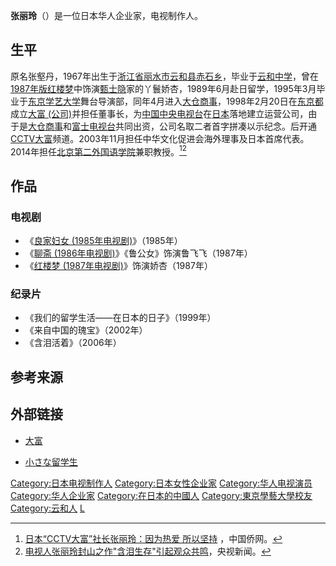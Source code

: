 '''张丽玲'''（{{bd|1967年|9月||}}）是一位日本华人企业家，电视制作人。

==生平==
原名张壑丹，1967年出生于[[浙江省|浙江省]][[丽水市|丽水市]][[云和县|云和县]][[赤石乡_(云和县)|赤石乡]]，毕业于[[云和中学|云和中学]]，曾在[[红楼梦_(1987年电视剧)|1987年版红楼梦]]中饰演[[甄士隐|甄士隐]]家的丫鬟娇杏，1989年6月赴日留学，1995年3月毕业于[[东京学艺大学|东京学艺大学]]舞台导演部，同年4月进入[[大仓财阀|大仓商事]]，1998年2月20日在[[东京都|东京都]]成立[[大富_(公司)|大富 (公司)]]并担任董事长，为[[中国中央电视台|中国中央电视台]]在[[日本|日本]]落地建立运营公司，由于是[[大仓财阀|大仓商事]]和[[富士电视台|富士电视台]]共同出资，公司名取二者首字拼凑以示纪念。后开通[[CCTV大富|CCTV大富]]频道。2003年11月担任中华文化促进会海外理事及日本首席代表。2014年担任[[北京第二外国语学院|北京第二外国语学院]]兼职教授。<ref>[http://www.chinaqw.com/hwmt/2018/07-04/194911.shtml 日本“CCTV大富”社长张丽玲：因为热爱 所以坚持] {{Wayback|url=http://www.chinaqw.com/hwmt/2018/07-04/194911.shtml |date=20180704081159 }}，中国侨网。</ref><ref>[http://news.cctv.com/world/20061028/100003.shtml 电视人张丽玲封山之作"含泪生存"引起观众共鸣]，央视新闻。</ref>

==作品==
===电视剧===
*《[[良家妇女_(1985年电视剧)|良家妇女 (1985年电视剧)]]》（1985年）
*《[[聊斋_(1986年电视剧)|聊斋 (1986年电视剧)]]》《鲁公女》饰演鲁飞飞（1987年）
*《[[红楼梦_(1987年电视剧)|红楼梦 (1987年电视剧)]]》饰演娇杏（1987年）

===纪录片===
*《我们的留学生活——在日本的日子》（1999年）
*《来自中国的瑰宝》（2002年）
*《含泪活着》（2006年）

== 参考来源 ==
{{reflist}}

== 外部链接 ==
*[http://www.cctvdf.com/j/ 大富] {{Wayback|url=http://www.cctvdf.com/j/ |date=20210522082624 }}
<!-- *[http://www.fujitv.co.jp/jp/ryugakusei2/index2.html フジテレビからの贈り物] -->
*[http://www.fujitv.co.jp/ryugakusei/index2.html 小さな留学生] {{Wayback|url=http://www.fujitv.co.jp/ryugakusei/index2.html |date=20070311023250 }}
<!-- *[http://www.fujitv.co.jp/jp/b_hp/ryugaku/ 小さな留学生1996～2000秋/若者たち]
*[http://www.fujitv.co.jp/jp/b_hp/ryugaku3/ 私の太陽]
*[http://www.fujitv.co.jp/jp/pub/okurimono/ ドキュメンタリー　中国からの贈りもの]
*[http://www.fujitv.co.jp/ichioshi06/061103nakinagara/ 泣きながら生きて] -->

{{DEFAULTSORT:Z}}
[[Category:日本电视制作人|Category:日本电视制作人]]
[[Category:日本女性企业家|Category:日本女性企业家]]
[[Category:华人电视演员|Category:华人电视演员]]
[[Category:华人企业家|Category:华人企业家]]
[[Category:在日本的中國人|Category:在日本的中國人]]
[[Category:東京學藝大學校友|Category:東京學藝大學校友]]
[[Category:云和人|Category:云和人]]
[[Category:张姓|L]]